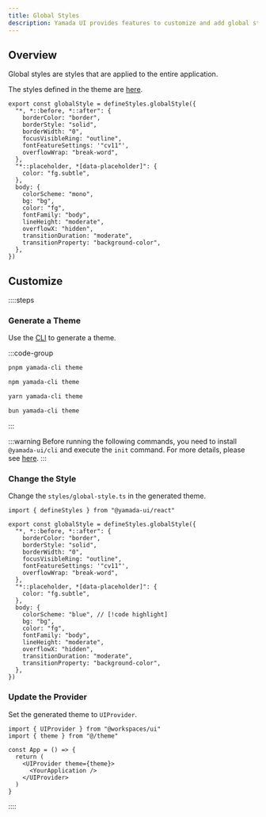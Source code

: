 ```yaml
---
title: Global Styles
description: Yamada UI provides features to customize and add global styles.
---
```


## Overview

Global styles are styles that are applied to the entire application.

The styles defined in the theme are [here](https://github.com/yamada-ui/yamada-ui/blob/main/packages/react/src/theme/styles/global-style.ts).

```tsx
export const globalStyle = defineStyles.globalStyle({
  "*, *::before, *::after": {
    borderColor: "border",
    borderStyle: "solid",
    borderWidth: "0",
    focusVisibleRing: "outline",
    fontFeatureSettings: '"cv11"',
    overflowWrap: "break-word",
  },
  "*::placeholder, *[data-placeholder]": {
    color: "fg.subtle",
  },
  body: {
    colorScheme: "mono",
    bg: "bg",
    color: "fg",
    fontFamily: "body",
    lineHeight: "moderate",
    overflowX: "hidden",
    transitionDuration: "moderate",
    transitionProperty: "background-color",
  },
})
```

## Customize

::::steps

### Generate a Theme

Use the [CLI](/docs/theming/cli) to generate a theme.

:::code-group

```bash [pnpm]
pnpm yamada-cli theme
```

```bash [npm]
npm yamada-cli theme
```

```bash [yarn]
yarn yamada-cli theme
```

```bash [bun]
bun yamada-cli theme
```

:::

:::warning
Before running the following commands, you need to install `@yamada-ui/cli` and execute the `init` command. For more details, please see [here](/docs/get-started/cli).
:::

### Change the Style

Change the `styles/global-style.ts` in the generated theme.

```tsx title="theme/styles/global-style.ts"
import { defineStyles } from "@yamada-ui/react"

export const globalStyle = defineStyles.globalStyle({
  "*, *::before, *::after": {
    borderColor: "border",
    borderStyle: "solid",
    borderWidth: "0",
    focusVisibleRing: "outline",
    fontFeatureSettings: '"cv11"',
    overflowWrap: "break-word",
  },
  "*::placeholder, *[data-placeholder]": {
    color: "fg.subtle",
  },
  body: {
    colorScheme: "blue", // [!code highlight]
    bg: "bg",
    color: "fg",
    fontFamily: "body",
    lineHeight: "moderate",
    overflowX: "hidden",
    transitionDuration: "moderate",
    transitionProperty: "background-color",
  },
})
```

### Update the Provider

Set the generated theme to `UIProvider`.

```tsx {2,6}
import { UIProvider } from "@workspaces/ui"
import { theme } from "@/theme"

const App = () => {
  return (
    <UIProvider theme={theme}>
      <YourApplication />
    </UIProvider>
  )
}
```

::::
